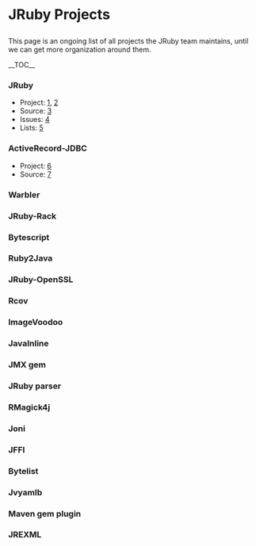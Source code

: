 <h1>JRuby Projects</h1>

This page is an ongoing list of all projects the JRuby team maintains, until we can get more organization around them.

__TOC__

=== JRuby ===

* Project: [http://jruby.org], [http://jruby.kenai.com]
* Source: [http://jruby.kenai.com/sources]
* Issues: [http://jira.codehaus.org/browse/JRUBY]
* Lists: [http://xircles.codehaus.org/projects/jruby/lists]

=== ActiveRecord-JDBC ===

* Project: [http://activerecord-jdbc.kenai.com]
* Source: [http://activerecord-jdbc.kenai.com/sources]

=== Warbler ===

=== JRuby-Rack ===

=== Bytescript ===

=== Ruby2Java ===

=== JRuby-OpenSSL ===

=== Rcov ===

=== ImageVoodoo ===

=== JavaInline ===

=== JMX gem ===

=== JRuby parser ===

=== RMagick4j ===

=== Joni ===

=== JFFI ===

=== Bytelist ===

=== Jvyamlb ===

=== Maven gem plugin ===

=== JREXML ===
